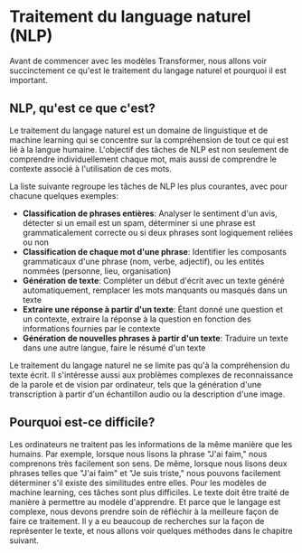 # Traitement du language naturel (NLP)

Avant de commencer avec les modèles Transformer, nous allons voir succinctement ce qu'est le traitement du langage naturel et pourquoi il est important.

## NLP, qu'est ce que c'est?

Le traitement du langage naturel est un domaine de linguistique et de machine learning qui se concentre sur la compréhension de tout ce qui est lié à la langue humaine. L'objectif des tâches de NLP est non seulement de comprendre individuellement chaque mot, mais aussi de comprendre le contexte associé à l'utilisation de ces mots.

La liste suivante regroupe les tâches de NLP les plus courantes, avec pour chacune quelques exemples:

- **Classification de phrases entières**: Analyser le sentiment d'un avis, détecter si un email est un spam, déterminer si une phrase est grammaticalement correcte ou si deux phrases sont logiquement reliées ou non
- **Classification de chaque mot d'une phrase**: Identifier les composants grammaticaux d'une phrase (nom, verbe, adjectif), ou les entités nommées (personne, lieu, organisation)
- **Génération de texte**: Compléter un début d'écrit avec un texte généré automatiquement, remplacer les mots manquants ou masqués dans un texte
- **Extraire une réponse à partir d'un texte**: Étant donné une question et un contexte, extraire la réponse à la question en fonction des informations fournies par le contexte
- **Génération de nouvelles phrases à partir d'un texte**: Traduire un texte dans une autre langue, faire le résumé d'un texte

Le traitement du langage naturel ne se limite pas qu'à la compréhension du texte écrit. Il s'intéresse aussi aux problèmes complexes de reconnaissance de la parole et de vision par ordinateur, tels que la génération d'une transcription à partir d'un échantillon audio ou la description d'une image.

## Pourquoi est-ce difficile?

Les ordinateurs ne traitent pas les informations de la même manière que les humains. Par exemple, lorsque nous lisons la phrase "J'ai faim," nous comprenons très facilement son sens. De même, lorsque nous lisons deux phrases telles que "J'ai faim" et "Je suis triste," nous pouvons facilement déterminer s'il existe des similitudes entre elles. Pour les modèles de machine learning, ces tâches sont plus difficiles. Le texte doit être traité de manière à permettre au modèle d'apprendre. Et parce que le langage est complexe, nous devons prendre soin de réfléchir à la meilleure façon de faire ce traitement. Il y a eu beaucoup de recherches sur la façon de représenter le texte, et nous allons voir quelques méthodes dans le chapitre suivant.
